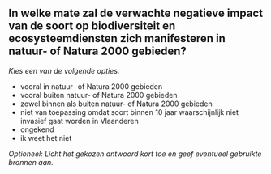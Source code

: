 

## In welke mate zal de verwachte negatieve impact van de soort op biodiversiteit en ecosysteemdiensten zich manifesteren in natuur- of Natura 2000 gebieden?

*Kies een van de volgende opties.*

- vooral in natuur- of Natura 2000 gebieden
- vooral buiten natuur- of Natura 2000 gebieden
- zowel binnen als buiten natuur- of Natura 2000 gebieden
- niet van toepassing omdat soort binnen 10 jaar waarschijnlijk niet invasief gaat worden in Vlaanderen
- ongekend
- ik weet het niet

*Optioneel: Licht het gekozen antwoord kort toe en geef eventueel gebruikte bronnen aan.*

&nbsp;


